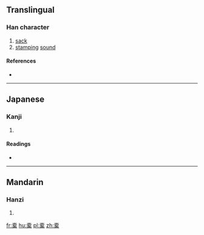 ==Translingual==

===Han character===
{{Han char|rn=75|rad=木|as=10|sn=14|four=|canj=土月一木 (GBMD)|ids=⿱⿱⿱[[士]][[冖]][[石]][[木]]}}

# [[sack]]
# [[stamp]]ing [[sound]]

====References====
* {{Han ref|kx=0546.251|dkj=15347|hdz=10483.060|uh=69D6|ud=27094}}

----

==Japanese==

===Kanji===
{{ja-kanji|grade=|rs=木10}}

# {{defn|lang=ja|sort=木10}}

====Readings====
* {{ja-readings|on=[[たく]] (taku)|kun=[[ふくろ]] (fukuro), [[ふいご]] (fuigo)}}

----

==Mandarin==

===Hanzi===
{{cmn-hanzi|pin=[[tuó]] ([[tuo2]]), [[tuò]] ([[tuo4]])|wg=t'o<sup>2</sup>, t'o<sup>4</sup>}}

# {{defn|lang=cmn|sort=木10}}

[[fr:槖]]
[[hu:槖]]
[[pl:槖]]
[[zh:槖]]